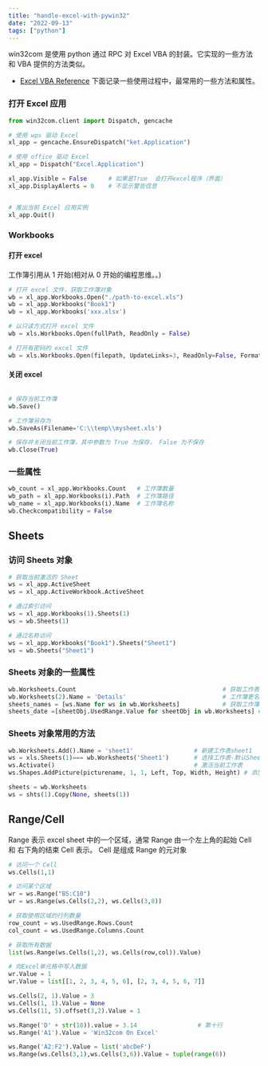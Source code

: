 ```yaml
---
title: "handle-excel-with-pywin32"
date: "2022-09-13"
tags: ["python"]
---
```


win32com 是使用 python 通过 RPC 对 Excel VBA 的封装。它实现的一些方法和 VBA 提供的方法类似。

- [Excel VBA Reference](https://docs.microsoft.com/en-us/office/vba/api/overview/excel)
下面记录一些使用过程中，最常用的一些方法和属性。

### 打开 Excel 应用

```python
from win32com.client import Dispatch, gencache

# 使用 wps 驱动 Excel
xl_app = gencache.EnsureDispatch("ket.Application")

# 使用 office 驱动 Excel
xl_app = Dispatch("Excel.Application")

xl_app.Visible = False      # 如果是True  会打开excel程序（界面）
xl_app.DisplayAlerts = 0    # 不显示警告信息


# 推出当前 Excel 应用实例
xl_app.Quit()
```

### Workbooks

#### 打开 excel
工作簿引用从 1 开始(相对从 0 开始的编程思维。。)

```python
# 打开 excel 文件，获取工作簿对象
wb = xl_app.Workbooks.Open("./path-to-excel.xls")
wb = xl_app.Workbooks("Book1")
wb = xl_app.Workbooks('xxx.xlsx')

# 以只读方式打开 excel 文件
wb = xls.Workbooks.Open(fullPath, ReadOnly = False)

# 打开有密码的 excel 文件
wb = xls.Workbooks.Open(filepath, UpdateLinks=3, ReadOnly=False, Format=None, Password=passWords)
```


#### 关闭 excel

```python

# 保存当前工作簿
wb.Save()

# 工作簿另存为
wb.SaveAs(Filename='C:\\temp\\mysheet.xls')

# 保存并关闭当前工作簿，其中参数为 True 为保存， False 为不保存
wb.Close(True)
```

### 一些属性

```PYTHON
wb_count = xl_app.Workbooks.Count   # 工作簿数量
wb_path = xl_app.Workbooks(i).Path  # 工作簿路径
wb_name = xl_app.Workbooks(i).Name  # 工作簿名称
wb.Checkcompatibility = False
```

## Sheets

### 访问 Sheets 对象
```python
# 获取当前激活的 Sheet
ws = xl_app.ActiveSheet  
ws = xl_app.ActiveWorkbook.ActiveSheet

# 通过索引访问
ws = xl_app.Workbooks(1).Sheets(1)
ws = wb.Sheets(1)

# 通过名称访问
ws = xl_app.Workbooks("Book1").Sheets("Sheet1")
ws = wb.Sheets("Sheet1")
```

### Sheets 对象的一些属性
```python
wb.Worksheets.Count                                         # 获取工作表个数
wb.Worksheets(2).Name = 'Details'                           # 工作簿更名
sheets_names = [ws.Name for ws in wb.Worksheets]            # 获取工作簿所有 sheet 名称
sheets_date =[sheetObj.UsedRange.Value for sheetObj in wb.Worksheets] # 获取所有 sheet 的内容
```

### Sheets 对象常用的方法
```python
wb.Worksheets.Add().Name = 'sheet1'                 # 新建工作表sheet1
ws = xls.Sheets(1)=== wb.Worksheets('Sheet1')       # 选择工作表-默认Sheet1
ws.Activate()                                       # 激活当前工作表
ws.Shapes.AddPicture(picturename, 1, 1, Left, Top, Width, Height) # 添加图片到Sheet 页面中

sheets = wb.Worksheets
ws = shts(1).Copy(None, sheets(1)) 
```

## Range/Cell
Range 表示 excel sheet 中的一个区域，通常 Range 由一个左上角的起始 Cell 和 右下角的结束 Cell 表示。
Cell 是组成 Range 的元对象

```python
# 访问一个 Cell
ws.Cells(1,1) 

# 访问某个区域
wr = ws.Range("B5:C10")     
wr = ws.Range(ws.Cells(2,2), ws.Cells(3,8))

# 获取使用区域的行列数量
row_count = ws.UsedRange.Rows.Count
col_count = ws.UsedRange.Columns.Count

# 获取所有数据
list(ws.Range(ws.Cells(1,2), ws.Cells(row,col)).Value)

# 向Excel单元格中写入数据
wr.Value = 1
wr.Value = list[[1, 2, 3, 4, 5, 6], [2, 3, 4, 5, 6, 7]]

ws.Cells(2, 1).Value = 3
ws.Cells(1, 1).Value = None
ws.Cells(11, 5).offset(3,2).Value = 1

ws.Range('D' + str(10)).value = 3.14                 # 第十行
ws.Range('A1').Value = 'Win32com On Excel'

ws.Range('A2:F2').Value = list('abcDeF')
ws.Range(ws.Cells(3,1),ws.Cells(3,6)).Value = tuple(range(6))
```